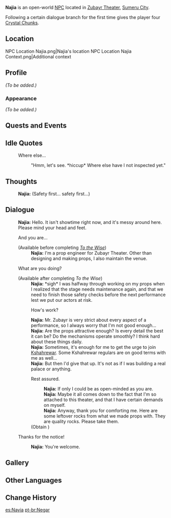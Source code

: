 {{Meta
<!-- REMOVE THIS TEMPLATE AFTER ADDING MISSING INFO -->
|missing_NPC_profile  = yes
}}
{{Character Infobox
|type             = Open-World NPC
|image            = NPC Najia.png
|region           = Sumeru
|location         = Sumeru
|affiliation      = Zubayr Theater
|title            = Props Engineer
|voiceEN          = 
|voiceCN          = 
|voiceJP          = 
|dialoguereward   = {{Card|Crystal Chunk|4}}
}}
'''Najia''' is an open-world [[NPC]] located in [[Zubayr Theater]], [[Sumeru City]].

Following a certain dialogue branch for the first time gives the player four [[Crystal Chunk]]s.

==Location==
<gallery>
NPC Location Najia.png|Najia's location
NPC Location Najia Context.png|Additional context
</gallery>

==Profile==
''(To be added.)''

===Appearance===
''(To be added.)''

==Quests and Events==
{{Quests and Events}}

==Idle Quotes==
{{Dialogue Start}}
:{{DIcon|Idle}} Where else...
::{{A|VO Najia 01.ogg}} "Hmm, let's see. *hiccup*<!--?--> Where else have I not inspected yet."
{{Dialogue End}}

==Thoughts==
{{All Schemes to Know Explanation|name=Najia}}
{{Dialogue Start}}
:{{A|VO Najia All Schemes to Know 01.ogg}} '''Najia:''' (Safety first... safety first...)
{{Dialogue End}}

==Dialogue==
{{Dialogue Start}}
:'''Najia:''' Hello. It isn't showtime right now, and it's messy around here. Please mind your head and feet.
:{{DIcon}} And you are... 
:;(Available before completing ''[[To the Wise]]'')
::'''Najia:''' I'm a prop engineer for Zubayr Theater. Other than designing and making props, I also maintain the venue.
:{{DIcon}} What are you doing? 
:;(Available after completing ''To the Wise'')
::'''Najia:''' *sigh* I was halfway through working on my props when I realized that the stage needs maintenance again, and that we need to finish those safety checks before the next performance lest we put our actors at risk.
::{{DIcon}} How's work?
::'''Najia:''' Mr. Zubayr is very strict about every aspect of a performance, so I always worry that I'm not good enough...
::'''Najia:''' Are the props attractive enough? Is every detail the best it can be? Do the mechanisms operate smoothly? I think hard about these things daily.
::'''Najia:''' Sometimes, it's enough for me to get the urge to join [[Kshahrewar]]. Some Kshahrewar regulars are on good terms with me as well...
::'''Najia:''' But then I'd give that up. It's not as if I was building a real palace or anything.
::{{DIcon|Reward}} Rest assured.
:::'''Najia:''' If only I could be as open-minded as you are.
:::'''Najia:''' Maybe it all comes down to the fact that I'm so attached to this theater, and that I have certain demands on myself.
:::'''Najia:''' Anyway, thank you for comforting me. Here are some leftover rocks from what we made props with. They are quality rocks. Please take them.
::;(Obtain {{Item|Crystal Chunk|20|x=4}})
:{{DIcon}} Thanks for the notice!
::'''Najia:''' You're welcome.
{{Dialogue End}}
<!--
==Event Dialogue==
===Event Name===
{{Dialogue Start}}
:'''{{subst:PAGENAME}}:'''
{{Dialogue End}}

==Trivia==
* 
-->
==Gallery==
{{Files by Character Gallery|Najia Gallery Files}}

==Other Languages==
{{Other Languages
|default_hidden = 1
|en      = Najia
|zhs     = 内嘉
|zhs_rm  = Nèijiā
|zht     = 內嘉
|zht_rm  = Nèijiā
|ja      = ネガール
|ja_rm   = Negaaru
|ko      = 네가르
|es      = Nayia
|fr      = Najia
|ru      = Наджия
|th      = Negar
|vi      = Najia
|de      = Najia
|id      = Najia
|pt      = Negar
|tr      = Najia
|it      = Najia
}}

==Change History==
{{Change History|3.0}}
<!--
==References==
{{Reflist}}
-->

[[es:Nayia]]
[[pt-br:Negar]]
